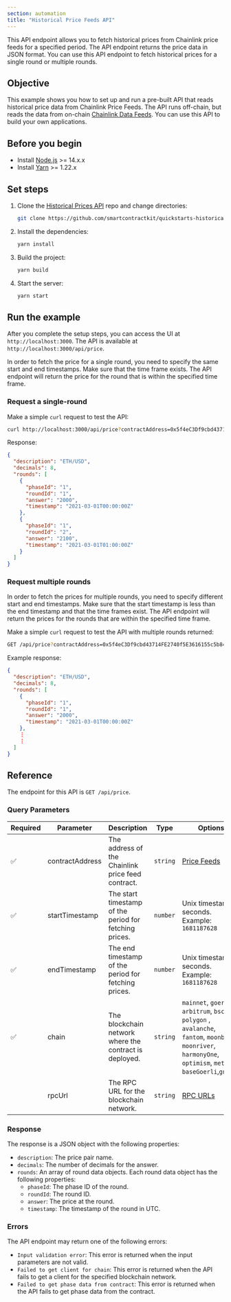 ```yaml
---
section: automation
title: "Historical Price Feeds API"
---
```


This API endpoint allows you to fetch historical prices from Chainlink price feeds for a specified period. The API endpoint returns the price data in JSON format. You can use this API endpoint to fetch historical prices for a single round or multiple rounds.

## Objective

This example shows you how to set up and run a pre-built API that reads historical price data from Chainlink Price Feeds. The API runs off-chain, but reads the data from on-chain [Chainlink Data Feeds](/data-feeds). You can use this API to build your own applications.

## Before you begin

- Install [Node.js](https://nodejs.org/en/download/) >= 14.x.x
- Install [Yarn](https://classic.yarnpkg.com/en/docs/install/#mac-stable) >= 1.22.x

## Set steps

1. Clone the [Historical Prices API](https://github.com/smartcontractkit/quickstarts-historical-prices-api.git) repo and change directories:

   ```bash
   git clone https://github.com/smartcontractkit/quickstarts-historical-prices-api.git && cd quickstarts-historical-prices-api
   ```

1. Install the dependencies:

   ```bash
   yarn install
   ```

1. Build the project:

   ```bash
   yarn build
   ```

1. Start the server:

   ```bash
   yarn start
   ```

## Run the example

After you complete the setup steps, you can access the UI at `http://localhost:3000`. The API is available at `http://localhost:3000/api/price`.

In order to fetch the price for a single round, you need to specify the same start and end timestamps. Make sure that the time frame exists. The API endpoint will return the price for the round that is within the specified time frame.

### Request a single-round

Make a simple `curl` request to test the API:

```bash
curl http://localhost:3000/api/price?contractAddress=0x5f4eC3Df9cbd43714FE2740f5E3616155c5b8419&startTimestamp=1614556800&endTimestamp=1614556800&chain=mainnet&rpcUrl=https://eth-mainnet.alchemyapi.io/v2/your-api-key
```

Response:

```json
{
  "description": "ETH/USD",
  "decimals": 8,
  "rounds": [
    {
      "phaseId": "1",
      "roundId": "1",
      "answer": "2000",
      "timestamp": "2021-03-01T00:00:00Z"
    },
    {
      "phaseId": "1",
      "roundId": "2",
      "answer": "2100",
      "timestamp": "2021-03-01T01:00:00Z"
    }
  ]
}
```

### Request multiple rounds

In order to fetch the prices for multiple rounds, you need to specify different start and end timestamps. Make sure that the start timestamp is less than the end timestamp and that the time frames exist. The API endpoint will return the prices for the rounds that are within the specified time frame.

Make a simple `curl` request to test the API with multiple rounds returned:

```bash
GET /api/price?contractAddress=0x5f4eC3Df9cbd43714FE2740f5E3616155c5b8419&startTimestamp=1614556800&endTimestamp=1614643200&chain=mainnet&rpcUrl=https://eth-mainnet.alchemyapi.io/v2/your-api-key
```

Example response:

```json
{
  "description": "ETH/USD",
  "decimals": 8,
  "rounds": [
    {
      "phaseId": "1",
      "roundId": "1",
      "answer": "2000",
      "timestamp": "2021-03-01T00:00:00Z"
    },
    ⋮
    ⋮
  ]
}
```

## Reference

The endpoint for this API is `GET /api/price`.

### Query Parameters

| Required | Parameter       | Description                                            | Type     | Options                                                                                                                                                      |
| -------- | --------------- | ------------------------------------------------------ | -------- | ------------------------------------------------------------------------------------------------------------------------------------------------------------ |
| ✅       | contractAddress | The address of the Chainlink price feed contract.      | `string` | [Price Feeds](https://docs.chain.link/data-feeds/price-feeds/addresses)                                                                                      |
| ✅       | startTimestamp  | The start timestamp of the period for fetching prices. | `number` | Unix timestamp in seconds. Example: `1681187628`                                                                                                             |
| ✅       | endTimestamp    | The end timestamp of the period for fetching prices.   | `number` | Unix timestamp in seconds. Example: `1681187628`                                                                                                             |
| ✅       | chain           | The blockchain network where the contract is deployed. | `string` | `mainnet`, `goerli`, `arbitrum`, `bsc`, `polygon` , `avalanche`, `fantom`, `moonbeam`, `moonriver`, `harmonyOne`, `optimism`, `metis`, `baseGoerli`,`gnosis` |
|          | rpcUrl          | The RPC URL for the blockchain network.                | `string` | [RPC URLs](https://chainlist.org/)                                                                                                                           |

### Response

The response is a JSON object with the following properties:

- `description`: The price pair name.
- `decimals`: The number of decimals for the answer.
- `rounds`: An array of round data objects. Each round data object has the following properties:
  - `phaseId`: The phase ID of the round.
  - `roundId`: The round ID.
  - `answer`: The price at the round.
  - `timestamp`: The timestamp of the round in UTC.

### Errors

The API endpoint may return one of the following errors:

- `Input validation error`: This error is returned when the input parameters are not valid.
- `Failed to get client for chain`: This error is returned when the API fails to get a client for the specified blockchain network.
- `Failed to get phase data from contract`: This error is returned when the API fails to get phase data from the contract.
